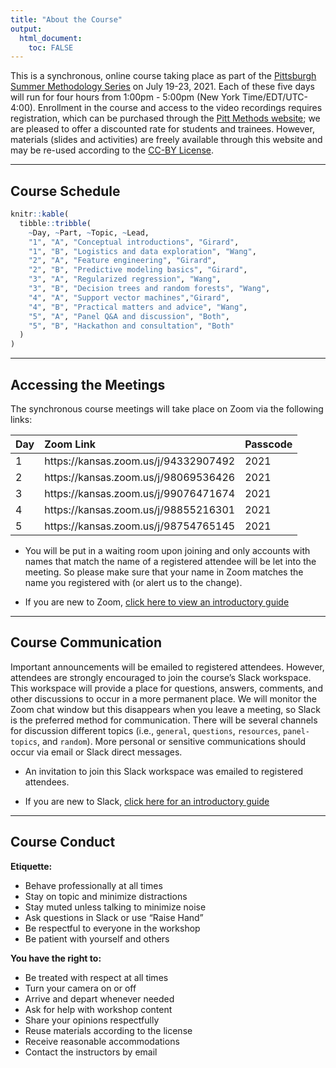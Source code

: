 ```yaml
---
title: "About the Course"
output: 
  html_document:
    toc: FALSE
---
```


This is a synchronous, online course taking place as part of the [Pittsburgh Summer Methodology Series](https://www.pittmethods.com) on July 19-23, 2021. Each of these five days will run for four hours from 1:00pm - 5:00pm (New York Time/EDT/UTC-4:00). Enrollment in the course and access to the video recordings requires registration, which can be purchased through the [Pitt Methods website](https://www.pittmethods.com/applied-ml); we are pleased to offer a discounted rate for students and trainees. However, materials (slides and activities) are freely available through this website and may be re-used according to the [CC-BY License](https://github.com/PittMethods/appliedml/blob/main/LICENSE.txt).

---

## Course Schedule

```r
knitr::kable(
  tibble::tribble(
    ~Day, ~Part, ~Topic, ~Lead,
    "1", "A", "Conceptual introductions", "Girard",
    "1", "B", "Logistics and data exploration", "Wang",
    "2", "A", "Feature engineering", "Girard",
    "2", "B", "Predictive modeling basics", "Girard",
    "3", "A", "Regularized regression", "Wang",
    "3", "B", "Decision trees and random forests", "Wang",
    "4", "A", "Support vector machines","Girard",
    "4", "B", "Practical matters and advice", "Wang",
    "5", "A", "Panel Q&A and discussion", "Both",
    "5", "B", "Hackathon and consultation", "Both"
  )
)
```

---

## Accessing the Meetings

The synchronous course meetings will take place on Zoom via the following links:

Day | Zoom Link | Passcode
:-- | :-------- | :-------
1 | https://kansas.zoom.us/j/94332907492 | 2021
2 | https://kansas.zoom.us/j/98069536426 | 2021
3 | https://kansas.zoom.us/j/99076471674 | 2021
4 | https://kansas.zoom.us/j/98855216301 | 2021
5 | https://kansas.zoom.us/j/98754765145 | 2021

- You will be put in a waiting room upon joining and only accounts with names that match the name of a registered attendee will be let into the meeting. So please make sure that your name in Zoom matches the name you registered with (or alert us to the change).

- If you are new to Zoom, [click here to view an introductory guide ](https://support.zoom.us/hc/en-us/articles/360034967471-Getting-started-guide-for-new-users)

---

## Course Communication

Important announcements will be emailed to registered attendees. However, attendees are strongly encouraged to join the course's Slack workspace. This workspace will provide a place for questions, answers, comments, and other discussions to occur in a more permanent place. We will monitor the Zoom chat window but this disappears when you leave a meeting, so Slack is the preferred method for communication. There will be several channels for discussion different topics (i.e., `general`, `questions`, `resources`, `panel-topics`, and `random`). More personal or sensitive communications should occur via email or Slack direct messages.

- An invitation to join this Slack workspace was emailed to registered attendees.

- If you are new to Slack, [click here for an introductory guide](https://slack.com/help/articles/218080037-Getting-started-for-new-Slack-users)

---

## Course Conduct

**Etiquette:**

- Behave professionally at all times
- Stay on topic and minimize distractions
- Stay muted unless talking to minimize noise
- Ask questions in Slack or use "Raise Hand"
- Be respectful to everyone in the workshop
- Be patient with yourself and others

**You have the right to:**

- Be treated with respect at all times
- Turn your camera on or off
- Arrive and depart whenever needed
- Ask for help with workshop content
- Share your opinions respectfully
- Reuse materials according to the license
- Receive reasonable accommodations
- Contact the instructors by email
